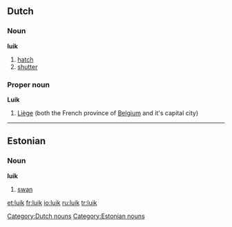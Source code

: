 ==Dutch==

===Noun===
'''luik''' {{n}}

# [[hatch]]
# [[shutter]]

===Proper noun===
'''Luik'''

# [[Liège]] (both the French province of [[Belgium]] and it's capital city)

[[Category:Dutch nouns]]

----

==Estonian==

===Noun===
'''luik'''

# [[swan]]

[[Category:Estonian nouns]]

[[et:luik]]
[[fr:luik]]
[[io:luik]]
[[ru:luik]]
[[tr:luik]]